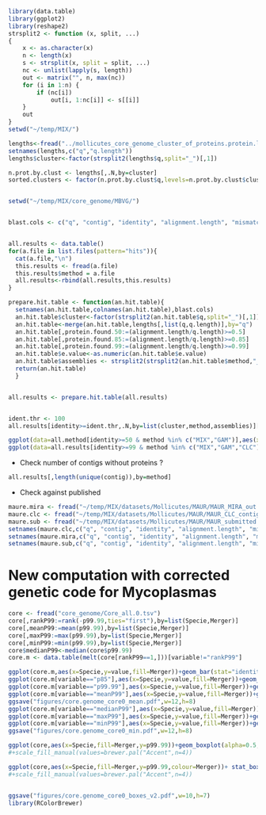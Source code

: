 ```r
library(data.table)
library(ggplot2)
library(reshape2)
strsplit2 <- function (x, split, ...) 
{
    x <- as.character(x)
    n <- length(x)
    s <- strsplit(x, split = split, ...)
    nc <- unlist(lapply(s, length))
    out <- matrix("", n, max(nc))
    for (i in 1:n) {
        if (nc[i]) 
            out[i, 1:nc[i]] <- s[[i]]
    }
    out
}
setwd("~/temp/MIX/")

```


```r

lengths<-fread("../mollicutes_core_genome_cluster_of_proteins.protein.length.tsv")
setnames(lengths,c("q","q.length"))
lengths$cluster<-factor(strsplit2(lengths$q,split="_")[,1])

n.prot.by.clust <- lengths[,.N,by=cluster]
sorted.clusters <- factor(n.prot.by.clust$q,levels=n.prot.by.clust$cluster[order(n.prot.by.clust$N)])


setwd("~/temp/MIX/core_genome/MBVG/")


blast.cols <- c("q", "contig", "identity", "alignment.length", "mismatches", "gap.openings", "q.start", "q.end", "s.start", "s.end", "e.value", "bit.score","method")


all.results <- data.table()
for(a.file in list.files(pattern="hits")){
  cat(a.file,"\n")
  this.results <- fread(a.file)
  this.results$method = a.file 
  all.results<-rbind(all.results,this.results)
}

prepare.hit.table <- function(an.hit.table){
  setnames(an.hit.table,colnames(an.hit.table),blast.cols)
  an.hit.table$cluster<-factor(strsplit2(an.hit.table$q,split="_")[,1])
  an.hit.table<-merge(an.hit.table,lengths[,list(q,q.length)],by="q")
  an.hit.table[,protein.found.50:=(alignment.length/q.length)>=0.5]
  an.hit.table[,protein.found.85:=(alignment.length/q.length)>=0.85]
  an.hit.table[,protein.found.99:=(alignment.length/q.length)>=0.99]
  an.hit.table$e.value<-as.numeric(an.hit.table$e.value)
  an.hit.table$assemblies <- strsplit2(strsplit2(an.hit.table$method,"_")[,2],".",fixed=T)[,1]
  return(an.hit.table)
  }


all.results <- prepare.hit.table(all.results)


ident.thr <- 100
all.results[identity>=ident.thr,.N,by=list(cluster,method,assemblies)][N>=1][,.N,by=list(method,assemblies)][order(N)]

ggplot(data=all.method[identity>=50 & method %in% c("MIX","GAM")],aes(x=as.numeric(cluster),y=identity,colour=method))+geom_point(alpha=0.3)+geom_smooth()+facet_wrap(~method)
ggplot(data=all.results[identity>=99 & method %in% c("MIX","GAM","CLC")],aes(x=as.numeric(cluster),y=identity,colour=method))+geom_point(alpha=0.3)+geom_smooth()
```


* Check number of contigs without proteins ?
```r
all.results[,length(unique(contig)),by=method]
```


* Check against published 
```r

maure.mira <- fread("~/temp/MIX/datasets/Mollicutes/MAUR/MAUR_MIRA_out.unpadded.hits")
maure.clc <- fread("~/temp/MIX/datasets/Mollicutes/MAUR/MAUR_CLC_contigsCLCTrimmed_0_vs_MAUR_proteome.hits")
maure.sub <- fread("~/temp/MIX/datasets/Mollicutes/MAUR/MAUR_submitted.hits")
setnames(maure.clc,c("q", "contig", "identity", "alignment.length", "mismatches", "gap.openings", "q.start", "q.end", "s.start", "s.end", "e.value", "bit.score"))
setnames(maure.mira,c("q", "contig", "identity", "alignment.length", "mismatches", "gap.openings", "q.start", "q.end", "s.start", "s.end", "e.value", "bit.score"))
setnames(maure.sub,c("q", "contig", "identity", "alignment.length", "mismatches", "gap.openings", "q.start", "q.end", "s.start", "s.end", "e.value", "bit.score"))
```



New computation with corrected genetic code for Mycoplasmas 
============================================================
```r
core <- fread("core_genome/Core_all.0.tsv")
core[,rankP99:=rank(-p99.99,ties="first"),by=list(Specie,Merger)]
core[,meanP99:=mean(p99.99),by=list(Specie,Merger)]
core[,maxP99:=max(p99.99),by=list(Specie,Merger)]
core[,minP99:=min(p99.99),by=list(Specie,Merger)]
core$medianP99<-median(core$p99.99)
core.m <- data.table(melt(core[rankP99==1,]))[variable!="rankP99"]

ggplot(core.m,aes(x=Specie,y=value,fill=Merger))+geom_bar(stat="identity",pos="dodge")+facet_wrap(~variable)
ggplot(core.m[variable=="p85"],aes(x=Specie,y=value,fill=Merger))+geom_bar(stat="identity",pos="dodge")+coord_cartesian(ylim=c(100,170))
ggplot(core.m[variable=="p99.99"],aes(x=Specie,y=value,fill=Merger))+geom_bar(stat="identity",pos="dodge")+coord_cartesian(ylim=c(100,150))
ggplot(core.m[variable=="meanP99"],aes(x=Specie,y=value,fill=Merger))+geom_bar(stat="identity",pos="dodge")+coord_cartesian(ylim=c(50,150))+ylab("Mean number of proteins recovered with 99% identity")
ggsave("figures/core.genome_core0_mean.pdf",w=12,h=8)
ggplot(core.m[variable=="medianP99"],aes(x=Specie,y=value,fill=Merger))+geom_bar(stat="identity",pos="dodge")+coord_cartesian(ylim=c(50,150))
ggplot(core.m[variable=="maxP99"],aes(x=Specie,y=value,fill=Merger))+geom_bar(stat="identity",pos="dodge")+coord_cartesian(ylim=c(50,150))
ggplot(core.m[variable=="minP99"],aes(x=Specie,y=value,fill=Merger))+geom_bar(stat="identity",pos="dodge")+coord_cartesian(ylim=c(50,150))+ylab("Min number of proteins with 99% identity")
ggsave("figures/core.genome_core0_min.pdf",w=12,h=8)

```
```r
ggplot(core,aes(x=Specie,fill=Merger,y=p99.99))+geom_boxplot(alpha=0.5,outlier.size=0)+coord_cartesian(ylim=c(80,150))+ylab("Number of clusters with a conserved representative(Identity>=99.99%)")+scale_fill_manual(values=c("#7FC97F","#E69F00", "#56B4E9","#999999"))
#+scale_fill_manual(values=brewer.pal("Accent",n=4))

ggplot(core,aes(x=Specie,fill=Merger,y=p99.99,colour=Merger))+ stat_boxplot(geom ='errorbar')+geom_point(position=position_jitter(width=0.2))+coord_cartesian(ylim=c(80,150))
#+scale_fill_manual(values=brewer.pal("Accent",n=4))


ggsave("figures/core.genome_core0_boxes_v2.pdf",w=10,h=7)
library(RColorBrewer)

```